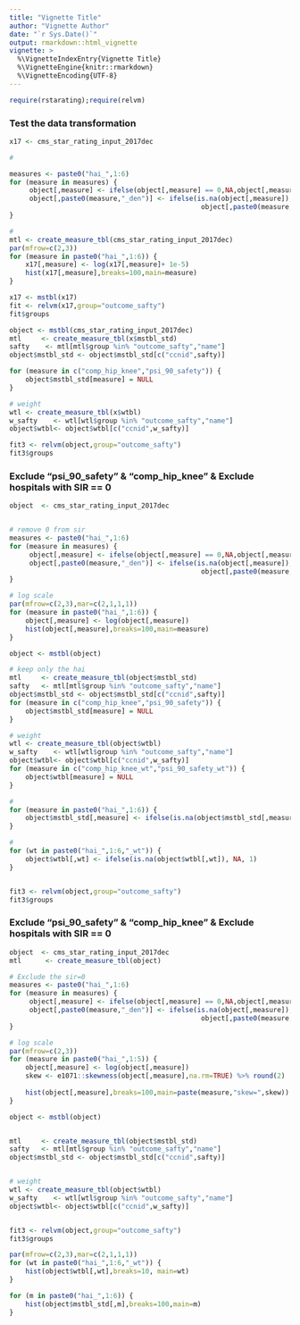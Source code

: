 ```yaml
---
title: "Vignette Title"
author: "Vignette Author"
date: "`r Sys.Date()`"
output: rmarkdown::html_vignette
vignette: >
  %\VignetteIndexEntry{Vignette Title}
  %\VignetteEngine{knitr::rmarkdown}
  %\VignetteEncoding{UTF-8}
---
```

```r
require(rstarating);require(relvm)
```

### Test the data transformation 

```r
x17 <- cms_star_rating_input_2017dec

# 

measures <- paste0("hai_",1:6)
for (measure in measures) {
     object[,measure] <- ifelse(object[,measure] == 0,NA,object[,measure])
     object[,paste0(measure,"_den")] <- ifelse(is.na(object[,measure]),NA,
                                                object[,paste0(measure,"_den")])
}

# 
mtl <- create_measure_tbl(cms_star_rating_input_2017dec)
par(mfrow=c(2,3))
for (measure in paste0("hai_",1:6)) {
    x17[,measure] <- log(x17[,measure]+ 1e-5)
    hist(x17[,measure],breaks=100,main=measure)
}

x17 <- mstbl(x17)
fit <- relvm(x17,group="outcome_safty")
fit$groups

```



```r
object <- mstbl(cms_star_rating_input_2017dec)
mtl     <- create_measure_tbl(x$mstbl_std)
safty    <- mtl[mtl$group %in% "outcome_safty","name"]
object$mstbl_std <- object$mstbl_std[c("ccnid",safty)]

for (measure in c("comp_hip_knee","psi_90_safety")) {
    object$mstbl_std[measure] = NULL
}

# weight
wtl <- create_measure_tbl(x$wtbl)
w_safty    <- wtl[wtl$group %in% "outcome_safty","name"]
object$wtbl<- object$wtbl[c("ccnid",w_safty)]

fit3 <- relvm(object,group="outcome_safty")
fit3$groups
```


### Exclude "psi_90_safety" & "comp_hip_knee" & Exclude hospitals with SIR == 0
```r
object  <- cms_star_rating_input_2017dec


# remove 0 from sir
measures <- paste0("hai_",1:6)
for (measure in measures) {
     object[,measure] <- ifelse(object[,measure] == 0,NA,object[,measure])
     object[,paste0(measure,"_den")] <- ifelse(is.na(object[,measure]),NA,
                                                object[,paste0(measure,"_den")])
}

# log scale 
par(mfrow=c(2,3),mar=c(2,1,1,1))
for (measure in paste0("hai_",1:6)) {
    object[,measure] <- log(object[,measure])
    hist(object[,measure],breaks=100,main=measure)
}

object <- mstbl(object)

# keep only the hai
mtl     <- create_measure_tbl(object$mstbl_std)
safty   <- mtl[mtl$group %in% "outcome_safty","name"]
object$mstbl_std <- object$mstbl_std[c("ccnid",safty)]
for (measure in c("comp_hip_knee","psi_90_safety")) {
    object$mstbl_std[measure] = NULL
}

# weight
wtl <- create_measure_tbl(object$wtbl)
w_safty    <- wtl[wtl$group %in% "outcome_safty","name"]
object$wtbl<- object$wtbl[c("ccnid",w_safty)]
for (measure in c("comp_hip_knee_wt","psi_90_safety_wt")) {
    object$wtbl[measure] = NULL
}

# 
for (measure in paste0("hai_",1:6)) {
    object$mstbl_std[,measure] <- ifelse(is.na(object$mstbl_std[,measure]),NA, rnorm(4579))
}

# 
for (wt in paste0("hai_",1:6,"_wt")) {
    object$wtbl[,wt] <- ifelse(is.na(object$wtbl[,wt]), NA, 1)
}


fit3 <- relvm(object,group="outcome_safty")
fit3$groups
```


### Exclude "psi_90_safety" & "comp_hip_knee" & Exclude hospitals with SIR == 0
```r
object  <- cms_star_rating_input_2017dec
mtl      <- create_measure_tbl(object)

# Exclude the sir=0
measures <- paste0("hai_",1:6)
for (measure in measures) {
     object[,measure] <- ifelse(object[,measure] == 0,NA,object[,measure])
     object[,paste0(measure,"_den")] <- ifelse(is.na(object[,measure]),NA,
                                                object[,paste0(measure,"_den")])
}

# log scale 
par(mfrow=c(2,3))
for (measure in paste0("hai_",1:5)) {
    object[,measure] <- log(object[,measure])
    skew <- e1071::skewness(object[,measure],na.rm=TRUE) %>% round(2)
    
    hist(object[,measure],breaks=100,main=paste(measure,"skew=",skew))
}

object <- mstbl(object)


mtl     <- create_measure_tbl(object$mstbl_std)
safty   <- mtl[mtl$group %in% "outcome_safty","name"]
object$mstbl_std <- object$mstbl_std[c("ccnid",safty)]


# weight
wtl <- create_measure_tbl(object$wtbl)
w_safty    <- wtl[wtl$group %in% "outcome_safty","name"]
object$wtbl<- object$wtbl[c("ccnid",w_safty)]


fit3 <- relvm(object,group="outcome_safty")
fit3$groups
```



```r
par(mfrow=c(2,3),mar=c(2,1,1,1))
for (wt in paste0("hai_",1:6,"_wt")) {
    hist(object$wtbl[,wt],breaks=10, main=wt)
}
```

```r
for (m in paste0("hai_",1:6)) {
    hist(object$mstbl_std[,m],breaks=100,main=m)
}
```


